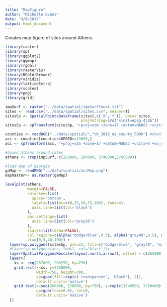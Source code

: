 ```yaml
---
title: "MapFigure"
author: "Michelle Evans"
date: "9/6/2017"
output: html_document
---
```


Creates map figure of sites around Athens.

```r
library(raster)
library(sp)
library(ggplot2)
library(ggmap)
library(rgdal)
library(rasterVis)
library(RColorBrewer)
library(viridis)
library(latticeExtra)
library(scales)
library(png)
library(grid)
```


```r
impSurf <- raster("../data/spatial/impSurfFocal.tif")
sites <- read.csv("../data/spatial/sites.csv", header=T)
sitesSp <- SpatialPointsDataFrame(sites[,c('X','Y')], data= sites,
                                  proj4string=crs("+init=epsg:4326"))
sitesSp <- spTransform(sitesSp, "+proj=utm +zone=17 +datum=NAD83 +units=m +no_defs +ellps=GRS80 +towgs84=0,0,0")

counties <- readOGR("../data/spatial/","cb_2016_us_county_500k") #downloaded from US census bureau 2015
acc <- counties[counties$GEOID==13059,]
acc <- spTransform(acc, "+proj=utm +zone=17 +datum=NAD83 +units=m +no_defs +ellps=GRS80 +towgs84=0,0,0")
```

```r
#bound Athens around sites
athens <- crop(impSurf, c(262000, 297000, 3748000,3765000))
```

```r
#load map of georgia
gaMap <- readPNG("../data/spatial/accMap.png")
mapRaster<- as.raster(gaMap)
```

```r
levelplot(athens, 
          margin=FALSE,                       
          colorkey=list(
            space='bottom',                   
            labels=list(at=c(0,25,50,75,100), font=4),
            axis.line=list(col='black')       
          ),    
          par.settings=list(
            axis.line=list(col='gray20') 
          ),
          scales=list(draw=FALSE),            
          col.regions=c(alpha("dodgerblue",0.5), alpha("gray40",0.5), alpha("maroon",0.5)),
          at=c(0,5,40,100)) +           
  layer(sp.polygons(sitesSp, pch=21, fill=c("dodgerblue", "gray40", "maroon")[sitesSp$CLASS], cex=2, lwd=4, col="gray20"))+
  #layer(sp.polygons(acc, lwd=2, col="black"))+
  layer(SpatialPolygonsRescale(layout.north.arrow(), offset = c(265000, 3749000), scale = 2000)) +
  layer({
    xs <- seq(267000, 269250, by=750)
    grid.rect(x=xs, y=3750000,
              width=750, height=300,
              gp=gpar(fill=rep(c('transparent', 'black'), 2)),
              default.units='native')
    grid.text(x=seq(266800, 270000, by=750), y=rep(c(3749500, 3750400), 2), label=c("","", "1.5", "", "3 km"),
              gp=gpar(cex=0.8), rot=0,
              default.units='native')
  })
```
